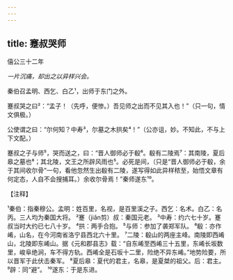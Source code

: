 ```yaml
---
---
---
```

title: 蹇叔哭师
---



僖公三十二年

*一片沉痛，却出之以异样兴会。*

秦伯召孟明、西乞、白乙¹，出师于东门之外。

蹇叔哭之曰²：“孟子！（先呼，便惨。）吾见师之出而不见其入也！”（只一句，情文俱极。）

公使谓之曰：“尔何知？中寿³，尔墓之木拱矣⁴！”（公亦诅，妙。不知此，不与上下文配。）

蹇叔之子与师⁵，哭而送之，曰：“晋人御师必于殽⁶。殽有二陵焉⁷：其南陵，夏后皋之墓也⁸；其北陵，文王之所辟风雨也⁵。必死是间，（只是“晋人御师必于殽，余于其间收尔骨”一句，看他忽然生出殽有二陵，遂写得如此异样秾至，始悟文章有何定态，人自不会搜捕耳。）余收尔骨焉！”秦师遂东¹⁰。

【注释】

¹秦伯：指秦穆公。孟明：姓百里，名视，是百里溪之子。西乞：名术。白乙：名丙。三人均为秦国大将。
²蹇（jiǎn剪）叔：秦国元老。
³中寿：约六七十岁。蹇叔当时大约已七八十岁。
⁴拱：两手合抱。
⁵与师：参加了袭郑军队。
⁶殽：亦作崤，山名，在今河南省洛宁县西北六十里。
⁷二陵：殽山的两座主峰。南陵即西崤山，北陵即东崤山。据《元和郡县志》载：“自东崤至西崤三十五里，东崤长坂数里，峻阜绝涧，车不得方轨。西崤全是石坂十二里，险绝不异东崤。”地势险要，所以晋军于此伏击秦军。
⁸夏后皋：夏代的君主，名皋，是夏桀的祖父。后：君主。
⁹辟：同“避”。
¹⁰遂东：于是东进。